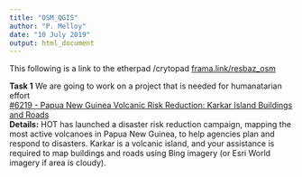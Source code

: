 ```yaml
---
title: "OSM_QGIS"
author: "P. Melloy"
date: "10 July 2019"
output: html_document
---
```


This following is a link to the etherpad /crytopad
[frama.link/resbaz_osm](https://cryptpad.fr/pad/#/2/pad/edit/-uY2-D3QN-CeHQ0Tf4HcLJXz/)

**Task 1**
We are going to work on a project that is needed for humanatarian effort  
[#6219 - Papua New Guinea Volcanic Risk Reduction: Karkar Island Buildings and Roads](https://tasks.hotosm.org/project/6219)  
**Details:** HOT has launched a disaster risk reduction campaign, mapping the most active volcanoes in Papua New Guinea, to help agencies plan and respond to disasters. Karkar is a volcanic island, and your assistance is required to map buildings and roads using Bing imagery (or Esri World imagery if area is cloudy).  


